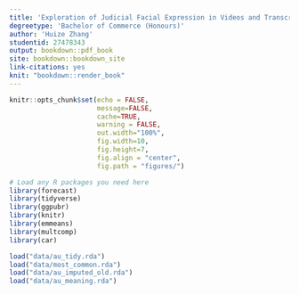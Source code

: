 ```yaml
---
title: 'Exploration of Judicial Facial Expression in Videos and Transcripts of Legal Proceedings'
degreetype: 'Bachelor of Commerce (Honours)'
author: 'Huize Zhang'
studentid: 27478343
output: bookdown::pdf_book
site: bookdown::bookdown_site
link-citations: yes
knit: "bookdown::render_book"
---
```


```r
knitr::opts_chunk$set(echo = FALSE, 
                      message=FALSE, 
                      cache=TRUE, 
                      warning = FALSE,
                      out.width="100%", 
                      fig.width=10, 
                      fig.height=7, 
                      fig.align = "center", 
                      fig.path = "figures/")

# Load any R packages you need here
library(forecast)
library(tidyverse)
library(ggpubr)
library(knitr)
library(emmeans)
library(multcomp)
library(car)

load("data/au_tidy.rda")
load("data/most_common.rda")
load("data/au_imputed_old.rda")
load("data/au_meaning.rda")
```
<!-- 
Edit these lines as appropriate.
The actual thesis content is in several Rmd files.

You'll need to edit the _bookdown.yml file to set the order in which you'd like them to appear. 

If you have specific LaTeX packages to add, put them in monashthesis.tex.

You will need to ensure you have installed the knitr and bookdown packages for R.

You will also need LaTeX installed on your computer.
-->


